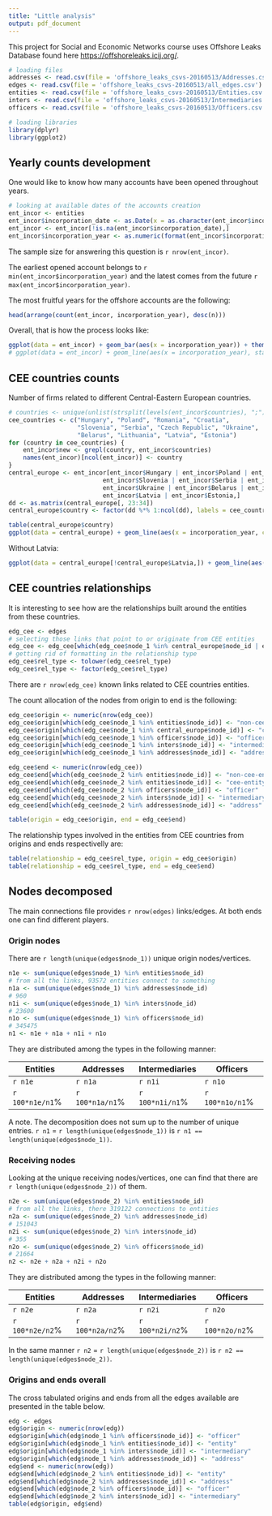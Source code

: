 ```yaml
---
title: "Little analysis"
output: pdf_document
---
```


This project for Social and Economic Networks course uses Offshore Leaks Database found here <https://offshoreleaks.icij.org/>.

```r
# loading files
addresses <- read.csv(file = 'offshore_leaks_csvs-20160513/Addresses.csv')
edges <- read.csv(file = 'offshore_leaks_csvs-20160513/all_edges.csv')
entities <- read.csv(file = 'offshore_leaks_csvs-20160513/Entities.csv')
inters <- read.csv(file = 'offshore_leaks_csvs-20160513/Intermediaries.csv')
officers <- read.csv(file = 'offshore_leaks_csvs-20160513/Officers.csv')
```

```r
# loading libraries
library(dplyr)
library(ggplot2)
```

## Yearly counts development

One would like to know how many accounts have been opened throughout years.

```r
# looking at available dates of the accounts creation
ent_incor <- entities
ent_incor$incorporation_date <- as.Date(x = as.character(ent_incor$incorporation_date), format = "%d-%b-%Y")
ent_incor <- ent_incor[!is.na(ent_incor$incorporation_date),]
ent_incor$incorporation_year <- as.numeric(format(ent_incor$incorporation_date, "%Y"))
```

The sample size for answering this question is `r nrow(ent_incor)`.

The earliest opened account belongs to `r min(ent_incor$incorporation_year)` and the latest comes from the future `r max(ent_incor$incorporation_year)`.

The most fruitful years for the offshore accounts are the following:

```r
head(arrange(count(ent_incor, incorporation_year), desc(n)))
```

Overall, that is how the process looks like:

```r
ggplot(data = ent_incor) + geom_bar(aes(x = incorporation_year)) + theme_bw()
# ggplot(data = ent_incor) + geom_line(aes(x = incorporation_year), stat = 'count') + theme_bw()
```

## CEE countries counts

Number of firms related to different Central-Eastern European countries.

```r
# countries <- unique(unlist(strsplit(levels(ent_incor$countries), ";")))
cee_countries <- c("Hungary", "Poland", "Romania", "Croatia",
                   "Slovenia", "Serbia", "Czech Republic", "Ukraine",
                   "Belarus", "Lithuania", "Latvia", "Estonia")
for (country in cee_countries) {
    ent_incor$new <- grepl(country, ent_incor$countries)
    names(ent_incor)[ncol(ent_incor)] <- country
}
central_europe <- ent_incor[ent_incor$Hungary | ent_incor$Poland | ent_incor$Romania | ent_incor$Croatia |
                          ent_incor$Slovenia | ent_incor$Serbia | ent_incor$`Czech Republic` |
                          ent_incor$Ukraine | ent_incor$Belarus | ent_incor$Lithuania |
                          ent_incor$Latvia | ent_incor$Estonia,]
dd <- as.matrix(central_europe[, 23:34])
central_europe$country <- factor(dd %*% 1:ncol(dd), labels = cee_countries)

table(central_europe$country)
ggplot(data = central_europe) + geom_line(aes(x = incorporation_year, color = country), stat = 'count') + theme_bw()
```

Without Latvia:

```r
ggplot(data = central_europe[!central_europe$Latvia,]) + geom_line(aes(x = incorporation_year, color = country), stat = 'count') + theme_bw()
```

## CEE countries relationships

It is interesting to see how are the relationships built around the entities from these countries.

```r
edg_cee <- edges
# selecting those links that point to or originate from CEE entities
edg_cee <- edg_cee[which(edg_cee$node_1 %in% central_europe$node_id | edg_cee$node_2 %in% central_europe$node_id),]
# getting rid of formatting in the relationship type
edg_cee$rel_type <- tolower(edg_cee$rel_type)
edg_cee$rel_type <- factor(edg_cee$rel_type)
```

There are `r nrow(edg_cee)` known links related to CEE countries entities.

The count allocation of the nodes from origin to end is the following:

```r
edg_cee$origin <- numeric(nrow(edg_cee))
edg_cee$origin[which(edg_cee$node_1 %in% entities$node_id)] <- "non-cee-entity"
edg_cee$origin[which(edg_cee$node_1 %in% central_europe$node_id)] <- "cee-entity"
edg_cee$origin[which(edg_cee$node_1 %in% officers$node_id)] <- "officer"   
edg_cee$origin[which(edg_cee$node_1 %in% inters$node_id)] <- "intermediary"   
edg_cee$origin[which(edg_cee$node_1 %in% addresses$node_id)] <- "address" 

edg_cee$end <- numeric(nrow(edg_cee))
edg_cee$end[which(edg_cee$node_2 %in% entities$node_id)] <- "non-cee-entity"
edg_cee$end[which(edg_cee$node_2 %in% entities$node_id)] <- "cee-entity"
edg_cee$end[which(edg_cee$node_2 %in% officers$node_id)] <- "officer"   
edg_cee$end[which(edg_cee$node_2 %in% inters$node_id)] <- "intermediary" 
edg_cee$end[which(edg_cee$node_2 %in% addresses$node_id)] <- "address"   

table(origin = edg_cee$origin, end = edg_cee$end)
```

The relationship types involved in the entities from CEE countries from origins and ends respectivelly are: 

```r
table(relationship = edg_cee$rel_type, origin = edg_cee$origin)
table(relationship = edg_cee$rel_type, end = edg_cee$end)
```


## Nodes decomposed

The main connections file provides `r nrow(edges)` links/edges. At both ends one can find different players.

### Origin nodes

There are `r length(unique(edges$node_1))` unique origin nodes/vertices.

```r
n1e <- sum(unique(edges$node_1) %in% entities$node_id)
# from all the links, 93572 entities connect to something
n1a <- sum(unique(edges$node_1) %in% addresses$node_id)
# 960
n1i <- sum(unique(edges$node_1) %in% inters$node_id)
# 23600
n1o <- sum(unique(edges$node_1) %in% officers$node_id)
# 345475
n1 <- n1e + n1a + n1i + n1o
```

They are distributed among the types in the following manner: 

Entities        |Addresses        |Intermediaries   |Officers         
----------------|-----------------|-----------------|-----------------
`r n1e`         |`r n1a`          |`r n1i`          |`r n1o`          
`r 100*n1e/n1`% |`r 100*n1a/n1`%  |`r 100*n1i/n1`%  |`r 100*n1o/n1`%  

A note. The decomposition does not sum up to the number of unique entries. `r n1` = `r length(unique(edges$node_1))` is `r n1 == length(unique(edges$node_1))`.

### Receiving nodes

Looking at the unique receiving nodes/vertices, one can find that there are `r length(unique(edges$node_2))` of them.

```r
n2e <- sum(unique(edges$node_2) %in% entities$node_id)
# from all the links, there 319122 connections to entities 
n2a <- sum(unique(edges$node_2) %in% addresses$node_id)
# 151043
n2i <- sum(unique(edges$node_2) %in% inters$node_id)
# 355
n2o <- sum(unique(edges$node_2) %in% officers$node_id)
# 21664
n2 <- n2e + n2a + n2i + n2o
```

They are distributed among the types in the following manner: 

Entities        |Addresses        |Intermediaries   |Officers         
----------------|-----------------|-----------------|-----------------
`r n2e`         |`r n2a`          |`r n2i`          |`r n2o`          
`r 100*n2e/n2`% |`r 100*n2a/n2`%  |`r 100*n2i/n2`%  |`r 100*n2o/n2`%  

In the same manner `r n2` = `r length(unique(edges$node_2))` is `r n2 == length(unique(edges$node_2))`.

### Origins and ends overall

The cross tabulated origins and ends from all the edges available are presented in the table below.

```r
edg <- edges
edg$origin <- numeric(nrow(edg))
edg$origin[which(edg$node_1 %in% officers$node_id)] <- "officer"   
edg$origin[which(edg$node_1 %in% entities$node_id)] <- "entity"   
edg$origin[which(edg$node_1 %in% inters$node_id)] <- "intermediary"   
edg$origin[which(edg$node_1 %in% addresses$node_id)] <- "address"   
edg$end <- numeric(nrow(edg))
edg$end[which(edg$node_2 %in% entities$node_id)] <- "entity"
edg$end[which(edg$node_2 %in% addresses$node_id)] <- "address"   
edg$end[which(edg$node_2 %in% officers$node_id)] <- "officer"   
edg$end[which(edg$node_2 %in% inters$node_id)] <- "intermediary"   
table(edg$origin, edg$end)
```